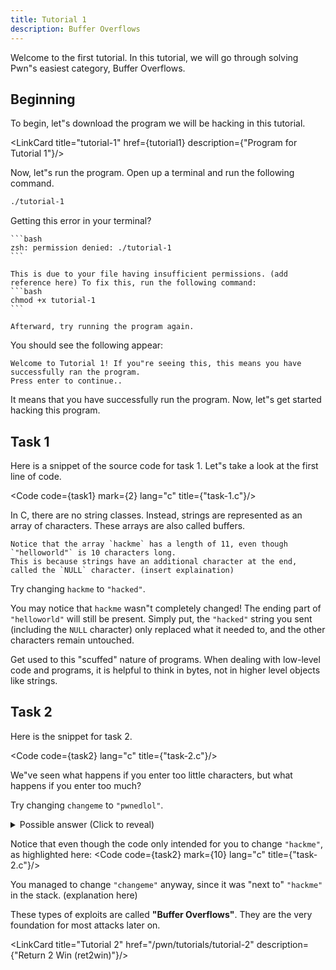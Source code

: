 ```yaml
---
title: Tutorial 1
description: Buffer Overflows
---
```




Welcome to the first tutorial. In this tutorial, we will go through solving Pwn"s easiest category, Buffer Overflows.

## Beginning
To begin, let"s download the program we will be hacking in this tutorial.

<LinkCard title="tutorial-1" href={tutorial1} description={"Program for Tutorial 1"}/>

Now, let"s run the program. Open up a terminal and run the following command.
```bash
./tutorial-1
```

<Aside type="tip">
    Getting this error in your terminal?

    ```bash
    zsh: permission denied: ./tutorial-1
    ```

    This is due to your file having insufficient permissions. (add reference here) To fix this, run the following command:
    ```bash
    chmod +x tutorial-1
    ```

    Afterward, try running the program again.
</Aside>

You should see the following appear:
```
Welcome to Tutorial 1! If you"re seeing this, this means you have successfully ran the program.
Press enter to continue..
```

It means that you have successfully run the program. Now, let"s get started hacking this program.

## Task 1
Here is a snippet of the source code for task 1. Let"s take a look at the first line of code.

<Code code={task1} mark={2} lang="c" title={"task-1.c"}/>

<Aside type="note">
    In C, there are no string classes. Instead, strings are represented as an array of characters. These arrays are also called buffers.

    Notice that the array `hackme` has a length of 11, even though `"helloworld"` is 10 characters long.
    This is because strings have an additional character at the end, called the `NULL` character. (insert explaination)
</Aside>

Try changing `hackme` to `"hacked"`.

You may notice that `hackme` wasn"t completely changed! The ending part of `"helloworld"` will still be present.
Simply put, the `"hacked"` string you sent (including the `NULL` character) only replaced what it needed to, and the other characters remain untouched.

Get used to this "scuffed" nature of programs. When dealing with low-level code and programs, it is helpful to think in bytes, not in higher level objects like strings.

## Task 2

Here is the snippet for task 2.

<Code code={task2} lang="c" title={"task-2.c"}/>

We"ve seen what happens if you enter too little characters, but what happens if you enter too much?

Try changing `changeme` to `"pwnedlol"`.

<details>
    <summary>Possible answer (Click to reveal)</summary>
    Note that this is not the only answer! The `"A"`"s can be replaced with anything, as long as there is 7 characters
    exactly.

    `AAAAAAApwnedlol`
</details>

Notice that even though the code only intended for you to change `"hackme"`, as highlighted here:
<Code code={task2} mark={10} lang="c" title={"task-2.c"}/>

You managed to change `"changeme"` anyway, since it was "next to" `"hackme"` in the stack. (explanation here)

These types of exploits are called **"Buffer Overflows"**. They are the very foundation for most attacks later on.

<LinkCard title="Tutorial 2" href="/pwn/tutorials/tutorial-2" description={"Return 2 Win (ret2win)"}/>